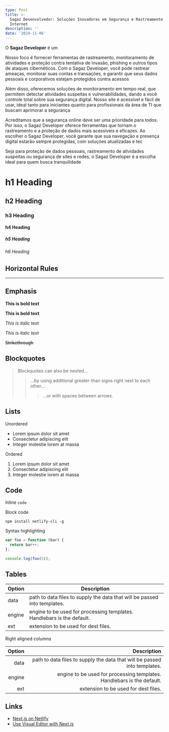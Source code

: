 ```yaml
---
type: Post
title: >-
  Sagaz Desenvolvedor: Soluções Inovadoras em Segurança e Rastreamento na
  Internet
description: ''
date: '2024-11-06'
---
```

O **Sagaz Developer** é um

Nosso foco é fornecer ferramentas de rastreamento, monitoramento de atividades e proteção contra tentativa de invasão, phishing e outros tipos de ataques cibernéticos. Com o Sagaz Developer, você pode rastrear ameaças, monitorar suas contas e transações, e garantir que seus dados pessoais e corporativos estejam protegidos contra acessos

Além disso, oferecemos soluções de monitoramento em tempo real, que permitem detectar atividades suspeitas e vulnerabilidades, dando a você controle total sobre sua segurança digital. Nosso site é acessível e fácil de usar, ideal tanto para iniciantes quanto para profissionais da área de TI que buscam aprimorar a segurança

Acreditamos que a segurança online deve ser uma prioridade para todos. Por isso, o Sagaz Developer oferece ferramentas que tornam o rastreamento e a proteção de dados mais acessíveis e eficazes. Ao escolher o Sagaz Developer, você garante que sua navegação e presença digital estarão sempre protegidas, com soluções atualizadas e tec

Seja para proteção de dados pessoais, rastreamento de atividades suspeitas ou segurança de sites e redes, o Sagaz Developer é a escolha ideal para quem busca tranquilidade





# h1 Heading

## h2 Heading

### h3 Heading

#### h4 Heading

##### h5 Heading

###### h6 Heading

## Horizontal Rules

***

## Emphasis

**This is bold text**

**This is bold text**

*This is italic text*

*This is italic text*

~~Strikethrough~~

## Blockquotes

> Blockquotes can also be nested...
>
> > ...by using additional greater-than signs right next to each other...
> >
> > > ...or with spaces between arrows.

## Lists

Unordered

*   Lorem ipsum dolor sit amet
*   Consectetur adipiscing elit
*   Integer molestie lorem at massa

Ordered

1.  Lorem ipsum dolor sit amet
2.  Consectetur adipiscing elit
3.  Integer molestie lorem at massa

## Code

Inline `code`

Block code

```
npm install netlify-cli -g
```

Syntax highlighting

```js
var foo = function (bar) {
  return bar++;
};

console.log(foo(5));
```

## Tables

| Option | Description                                                               |
| ------ | ------------------------------------------------------------------------- |
| data   | path to data files to supply the data that will be passed into templates. |
| engine | engine to be used for processing templates. Handlebars is the default.    |
| ext    | extension to be used for dest files.                                      |

Right aligned columns

| Option |                                                               Description |
| -----: | ------------------------------------------------------------------------: |
|   data | path to data files to supply the data that will be passed into templates. |
| engine |    engine to be used for processing templates. Handlebars is the default. |
|    ext |                                      extension to be used for dest files. |

## Links

*   [Next.js on Netlify](https://docs.netlify.com/frameworks/next-js/overview/)
*   [Use Visual Editor with Next.js](https://docs.netlify.com/visual-editor/frameworks/next/)

